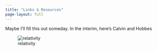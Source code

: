 ```yaml
---
title: "Links & Resources"
page-layout: full
---
```


Maybe I'll fill this out someday. In the interim, here's Calvin and Hobbes

![relativity](/assets/calvinhobbesrelativitytest.jpg)
